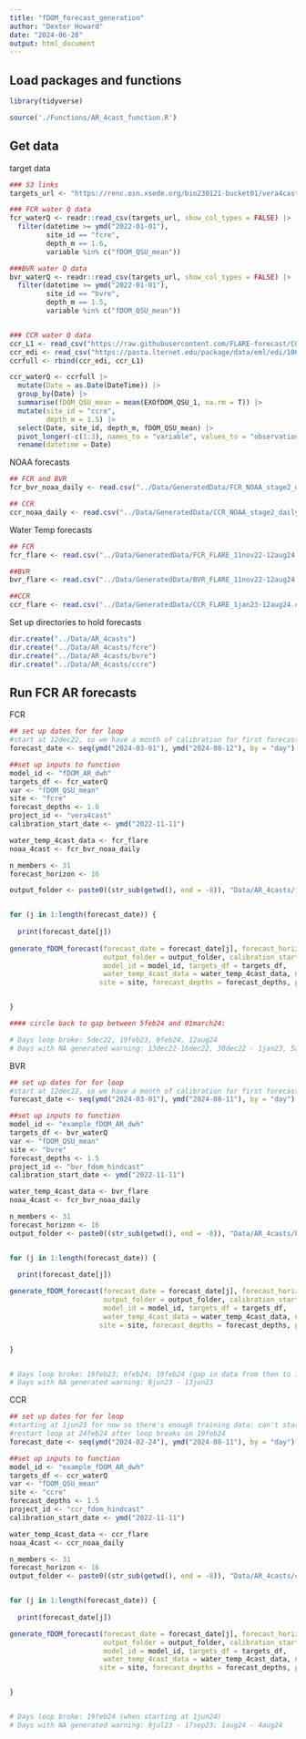 ```yaml
---
title: "fDOM_forecast_generation"
author: "Dexter Howard"
date: "2024-06-28"
output: html_document
---
```



## Load packages and functions 

```r
library(tidyverse)

source('./Functions/AR_4cast_function.R')

```


## Get data 

target data 
```r
### S3 links 
targets_url <- "https://renc.osn.xsede.org/bio230121-bucket01/vera4cast/targets/project_id=vera4cast/duration=P1D/daily-insitu-targets.csv.gz"

### FCR water Q data
fcr_waterQ <- readr::read_csv(targets_url, show_col_types = FALSE) |>
  filter(datetime >= ymd("2022-01-01"),
         site_id == "fcre",
         depth_m == 1.6,
         variable %in% c("fDOM_QSU_mean"))

###BVR water Q data
bvr_waterQ <- readr::read_csv(targets_url, show_col_types = FALSE) |>
  filter(datetime >= ymd("2022-01-01"),
         site_id == "bvre",
         depth_m == 1.5,
         variable %in% c("fDOM_QSU_mean"))


### CCR water Q data
ccr_L1 <- read_csv("https://raw.githubusercontent.com/FLARE-forecast/CCRE-data/ccre-dam-data-qaqc/ccre-waterquality_L1.csv")
ccr_edi <- read_csv("https://pasta.lternet.edu/package/data/eml/edi/1069/2/ea78dd541e089687af1f4c4b550bc9ca" )
ccrfull <- rbind(ccr_edi, ccr_L1)

ccr_waterQ <- ccrfull |> 
  mutate(Date = as.Date(DateTime)) |> 
  group_by(Date) |> 
  summarise(fDOM_QSU_mean = mean(EXOfDOM_QSU_1, na.rm = T)) |> 
  mutate(site_id = "ccre",
         depth_m = 1.5) |> 
  select(Date, site_id, depth_m, fDOM_QSU_mean) |> 
  pivot_longer(-c(1:3), names_to = "variable", values_to = "observation") |> 
  rename(datetime = Date)


```


NOAA forecasts 
```r
## FCR and BVR 
fcr_bvr_noaa_daily <- read.csv("../Data/GeneratedData/FCR_NOAA_stage2_dailyaverage_27sep20-12aug24.csv")

## CCR
ccr_noaa_daily <- read.csv("../Data/GeneratedData/CCR_NOAA_stage2_dailyaverage_29sep20-12aug24.csv")

```


Water Temp forecasts 
```r
## FCR 
fcr_flare <- read.csv("../Data/GeneratedData/FCR_FLARE_11nov22-12aug24.csv")

##BVR 
bvr_flare <- read.csv("../Data/GeneratedData/BVR_FLARE_11nov22-12aug24.csv")

##CCR 
ccr_flare <- read.csv("../Data/GeneratedData/CCR_FLARE_1jan23-12aug24.csv")

```

Set up directories to hold forecasts

```r
dir.create("../Data/AR_4casts")
dir.create("../Data/AR_4casts/fcre")
dir.create("../Data/AR_4casts/bvre")
dir.create("../Data/AR_4casts/ccre")

```


## Run FCR AR forecasts 

FCR
```r
## set up dates for for loop
#start at 12dec22, so we have a month of calibration for first forecast and go to end of data set 
forecast_date <- seq(ymd("2024-03-01"), ymd("2024-08-12"), by = "day")

##set up inputs to function
model_id <- "fDOM_AR_dwh"
targets_df <- fcr_waterQ
var <- "fDOM_QSU_mean"
site <- "fcre"
forecast_depths <- 1.6
project_id <- "vera4cast"
calibration_start_date <- ymd("2022-11-11")

water_temp_4cast_data <- fcr_flare
noaa_4cast <- fcr_bvr_noaa_daily

n_members <- 31
forecast_horizon <- 16

output_folder <- paste0((str_sub(getwd(), end = -8)), "Data/AR_4casts/fcre/", model_id, "_", site, "_")


for (j in 1:length(forecast_date)) {
  
  print(forecast_date[j]) 
  
generate_fDOM_forecast(forecast_date = forecast_date[j], forecast_horizon = forecast_horizon, n_members = n_members,
                       output_folder = output_folder, calibration_start_date = calibration_start_date,
                       model_id = model_id, targets_df = targets_df,
                       water_temp_4cast_data = water_temp_4cast_data, noaa_4cast = noaa_4cast, var = var,
                      site = site, forecast_depths = forecast_depths, project_id = project_id)


}

#### circle back to gap between 5feb24 and 01march24: 

# Days loop broke: 5dec22, 19feb23, 6feb24, 12aug24
# Days with NA generated warning: 13dec22-16dec22, 30dec22 - 1jan23, 5aug23 - 8aug23, 2jul24 - 8jul24

```


BVR
```r
## set up dates for for loop
#start at 12dec22, so we have a month of calibration for first forecast and go to end of data set 
forecast_date <- seq(ymd("2024-03-01"), ymd("2024-08-11"), by = "day")

##set up inputs to function
model_id <- "example_fDOM_AR_dwh"
targets_df <- bvr_waterQ
var <- "fDOM_QSU_mean"
site <- "bvre"
forecast_depths <- 1.5
project_id <- "bvr_fdom_hindcast"
calibration_start_date <- ymd("2022-11-11")

water_temp_4cast_data <- bvr_flare
noaa_4cast <- fcr_bvr_noaa_daily

n_members <- 31
forecast_horizon <- 16
output_folder <- paste0((str_sub(getwd(), end = -8)), "Data/AR_4casts/bvre/", model_id, "_", site, "_")


for (j in 1:length(forecast_date)) {
  
  print(forecast_date[j]) 

generate_fDOM_forecast(forecast_date = forecast_date[j], forecast_horizon = forecast_horizon, n_members = n_members,
                       output_folder = output_folder, calibration_start_date = calibration_start_date,
                       model_id = model_id, targets_df = targets_df,
                       water_temp_4cast_data = water_temp_4cast_data, noaa_4cast = noaa_4cast, var = var,
                      site = site, forecast_depths = forecast_depths, project_id = project_id)


}


# Days loop broke: 19feb23; 6feb24; 19feb24 (gap in data from then to 1mar24); ends 10aug24
# Days with NA generated warning: 8jun23 - 13jun23 

```


CCR
```r
## set up dates for for loop
#starting at 1jun23 for now so there's enough training data: can't start at 13march23 without getting NAs, maybe spend some time finetunning where we can start w/out getting NAs
#restart loop at 24feb24 after loop breaks on 19feb24
forecast_date <- seq(ymd("2024-02-24"), ymd("2024-08-11"), by = "day")

##set up inputs to function
model_id <- "example_fDOM_AR_dwh"
targets_df <- ccr_waterQ
var <- "fDOM_QSU_mean"
site <- "ccre"
forecast_depths <- 1.5
project_id <- "ccr_fdom_hindcast"
calibration_start_date <- ymd("2022-11-11")

water_temp_4cast_data <- ccr_flare
noaa_4cast <- ccr_noaa_daily

n_members <- 31
forecast_horizon <- 16
output_folder <- paste0((str_sub(getwd(), end = -8)), "Data/AR_4casts/ccre/", model_id, "_", site, "_")


for (j in 1:length(forecast_date)) {
  
  print(forecast_date[j]) 

generate_fDOM_forecast(forecast_date = forecast_date[j], forecast_horizon = forecast_horizon, n_members = n_members,
                       output_folder = output_folder, calibration_start_date = calibration_start_date,
                       model_id = model_id, targets_df = targets_df,
                       water_temp_4cast_data = water_temp_4cast_data, noaa_4cast = noaa_4cast, var = var,
                      site = site, forecast_depths = forecast_depths, project_id = project_id)


}


# Days loop broke: 19feb24 (when starting at 1jun24)
# Days with NA generated warning: 9jul23 - 17sep23; 1aug24 - 4aug24
```




